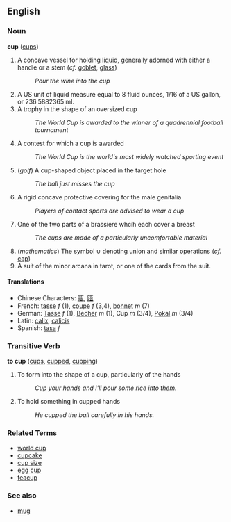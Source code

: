 == English ==
=== Noun ===
'''cup''' ([[cups]])

# A concave vessel for holding liquid, generally adorned with either a handle or a stem (''cf.'' [[goblet]], [[glass]])
#: ''Pour the wine into the cup''
# A US unit of liquid measure equal to 8 fluid ounces, 1/16 of a US gallon, or 236.5882365 ml.
# A trophy in the shape of an oversized cup
#: ''The World Cup is awarded to the winner of a quadrennial football tournament''
# A contest for which a cup is awarded
#: ''The World Cup is the world's most widely watched sporting event''
# (''golf'') A cup-shaped object placed in the target hole
#: ''The ball just misses the cup''
# A rigid concave protective covering for the male genitalia
#: ''Players of contact sports are advised to wear a cup''
# One of the two parts of a brassiere whcih each cover a breast
#: ''The cups are made of a particularly uncomfortable material''
# (''mathematics'') The symbol <math>\cup</math> denoting union and similar operations (''cf.'' [[cap]])
# A suit of the minor arcana in tarot, or one of the cards from the suit.

====Translations====
*Chinese Characters: [[甌]], [[瓯]]
*French: [[tasse]] ''f'' (1), [[coupe]] ''f'' (3,4), [[bonnet]] ''m'' (7)
*German: [[Tasse]] ''f'' (1), [[Becher]] ''m'' (1), Cup ''m'' (3/4), [[Pokal]] ''m'' (3/4)
*Latin: [[calix]], [[calicis]]
*Spanish: [[tasa]] ''f''

=== Transitive Verb ===
'''to cup''' ([[cups]], [[cupped]], [[cupping]])

# To form into the shape of a cup, particularly of the hands
#: ''Cup your hands and I'll pour some rice into them.''
# To hold something in cupped hands
#: ''He cupped the ball carefully in his hands.''

=== Related Terms ===
* [[world cup]]
* [[cupcake]]
* [[cup size]]
* [[egg cup]]
* [[teacup]]

===See also===
*[[mug]]